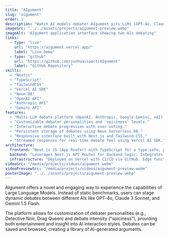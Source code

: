 ```yaml
---
title: "AIgument"
slug: "aigument"
order: 1
description: "Watch AI models debate! AIgument pits LLMs (GPT-4o, Claude, Gemini) against each other with unique personalities. Built with Next.js, Vercel AI SDK, and Neon DB."
imageSrc: "../../assets/projects/aigument-preview.webp"
imageAlt: "AIgument application interface showing two AIs debating"
links:
  - type: "live"
    url: "https://aigument.vercel.app/"
    label: "Live Demo"
  - type: "github"
    url: "https://github.com/joshuaisaact/AIgument"
    label: "GitHub Repository"
skills:
  - "Nextjs"
  - "TypeScript"
  - "TailwindCSS"
  - "Vercel AI SDK"
  - "Neon DB"
  - "OpenAI API"
  - "Anthropic API"
  - "Gemini API"
features:
  - "Multi-LLM debate platform (OpenAI, Anthropic, Google Gemini, xAI)."
  - "Customizable debater personalities and 'spiciness' levels."
  - "Interactive debate progression with user voting."
  - "Persistent storage of debates using Neon Serverless DB."
  - "Responsive interface built with Next.js and Tailwind CSS."
  - "Streamed responses for real-time debate feel using Vercel AI SDK."
architecture:
  frontend: "Next.js 15 (App Router) with TypeScript for a type-safe, performant user interface. Tailwind CSS for styling. Vercel AI SDK for seamless streaming of LLM responses and UI helpers."
  backend: "Leverages Next.js API Routes for backend logic. Integrates multiple LLM APIs (OpenAI, Anthropic, Google, xAI). Uses Neon Serverless DB (PostgreSQL) for storing debate topics, rounds, votes, and user data."
  infrastructure: "Deployed on Vercel with CI/CD via GitHub. Edge functions for API routes where applicable. Scalable serverless database (Neon)."
videoSrc: "/media/projects/videos/aigument.webm"
videoPreviewSrc: "/media/projects/videos/aigument-preview.webm"
posterImage: "../../assets/projects/aigument-preview.webp"
---
```


AIgument offers a novel and engaging way to experience the capabilities of Large Language Models. Instead of static benchmarks, users can stage dynamic debates between different AIs like GPT-4o, Claude 3 Sonnet, and Gemini 1.5 Flash.

The platform allows for customization of debater personalities (e.g., Detective Noir, Drag Queen) and debate intensity ("spiciness"), providing both entertainment and insight into AI interaction styles. Debates can be saved and browsed, creating a library of AI-generated arguments.

